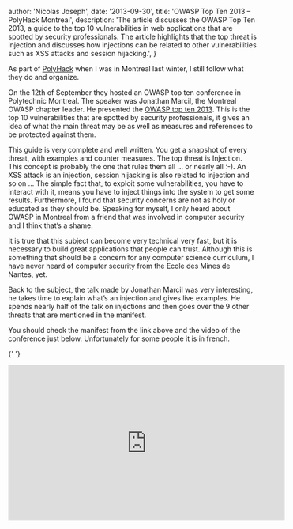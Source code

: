 
  author: 'Nicolas Joseph',
  date: '2013-09-30',
  title: 'OWASP Top Ten 2013 – PolyHack Montreal',
  description: 'The article discusses the OWASP Top Ten 2013, a guide to the top 10 vulnerabilities in web applications that are spotted by security professionals. The article highlights that the top threat is injection and discusses how injections can be related to other vulnerabilities such as XSS attacks and session hijacking.',
}


As part of [PolyHack](http://polyhack.org/) when I was in Montreal last winter, I still follow what they do and organize.

On the 12th of September they hosted an OWASP top ten conference in Polytechnic Montreal.
The speaker was Jonathan Marcil, the Montreal OWASP chapter leader. He presented the [OWASP top ten 2013](https://code.google.com/p/owasptop10/downloads/detail?name=OWASP%20Top%2010%20-%202013.pdf).
This is the top 10 vulnerabilities that are spotted by security professionals, it gives an idea of
what the main threat may be as well as measures and references to be protected against them.

This guide is very complete and well written. You get a snapshot of every threat, with examples
and counter measures. The top threat is Injection. This concept is probably the one that rules
them all … or nearly all :-). An XSS attack is an injection, session hijacking is also related to
injection and so on … The simple fact that, to exploit some vulnerabilities, you have to interact
with it, means you have to inject things into the system to get some results. Furthermore, I found
that security concerns are not as holy or educated as they should be. Speaking for myself, I only
heard about OWASP in Montreal from a friend that was involved in computer security and I think
that’s a shame.

It is true that this subject can become very technical very fast, but it is necessary to build great
applications that people can trust. Although this is something that should be a concern for any
computer science curriculum, I have never heard of computer security from the Ecole des Mines de Nantes,
yet.

Back to the subject, the talk made by Jonathan Marcil was very interesting, he takes time to explain
what’s an injection and gives live examples. He spends nearly half of the talk on injections and then
goes over the 9 other threats that are mentioned in the manifest.

You should check the manifest from the link above and the video of the conference just below.
Unfortunately for some people it is in french.

{' '}
<iframe
  width="560"
  height="315"
  src="https://www.youtube.com/embed/Kud6IpyWjuU"
  frameborder="0"
  allowfullscreen
></iframe>
